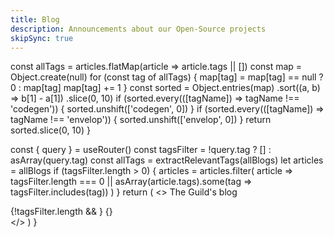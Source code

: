 ```yaml
---
title: Blog
description: Announcements about our Open-Source projects
skipSync: true
---
```



  const allTags = articles.flatMap(article => article.tags || [])
  const map = Object.create(null)
  for (const tag of allTags) {
    map[tag] = map[tag] == null ? 0 : map[tag]
    map[tag] += 1
  }
  const sorted = Object.entries(map)
    .sort((a, b) => b[1] - a[1])
    .slice(0, 10)
  if (sorted.every(([tagName]) => tagName !== 'codegen')) {
    sorted.unshift(['codegen', 0])
  }
  if (sorted.every(([tagName]) => tagName !== 'envelop')) {
    sorted.unshift(['envelop', 0])
  }
  return sorted.slice(0, 10)
}

  const { query } = useRouter()
  const tagsFilter = !query.tag ? [] : asArray(query.tag)
  const allTags = extractRelevantTags(allBlogs)
  let articles = allBlogs
  if (tagsFilter.length > 0) {
    articles = articles.filter(
      article =>
        tagsFilter.length === 0 || asArray(article.tags).some(tag => tagsFilter.includes(tag))
    )
  }
  return (
    <>
      <HeroSection>
        <Heading>The Guild's blog</Heading>
      </HeroSection>
      <div className="container max-w-[1200px]">
        <TagList tags={allTags} withCount asLink className="mb-20 mt-10" />
        {!tagsFilter.length && <Newsletter />}
        {<BlogCardList articles={articles} />}
      </div>
    </>
  )
}
